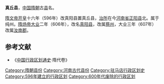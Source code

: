 '''真丘县'''，[[中国|中国]][[隋朝|隋朝]]古[[县|县]]名。

[[隋文帝|隋文帝]][[开皇|开皇]]十六年（596年）改真阳县置真丘县，[[治所|治所]]在今[[河南省|河南省]][[正阳县|正阳县]]北。属于纯州。[[隋炀帝|隋炀帝]][[大业_(年号)|大业]]二年（606年），改名[[真阳县_(刘宋)|真阳县]]，改属[[蔡州|蔡州]]，大业三年（607年）改属[[汝南郡|汝南郡]]。 

==参考文献==
*《[[中国行政区划通史|中国行政区划通史]]·隋代卷》

{{隋朝行政区划小作品}}
{{DEFAULTSORT:Z}}
[[Category:隋朝县份|Category:隋朝县份]]
[[Category:河南古代县份|Category:河南古代县份]]
[[Category:驻马店行政区划史|Category:驻马店行政区划史]]
[[Category:596年建立的行政区划|Category:596年建立的行政区划]]
[[Category:600年代废除的行政区划|Category:600年代废除的行政区划]]